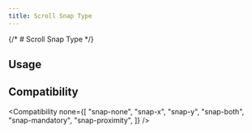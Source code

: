 ```yaml
---
title: Scroll Snap Type
---
```



{/* # Scroll Snap Type */}

## Usage

<Usage />

## Compatibility

<Compatibility
  none={[
    "snap-none",
    "snap-x",
    "snap-y",
    "snap-both",
    "snap-mandatory",
    "snap-proximity",
  ]}
/>
